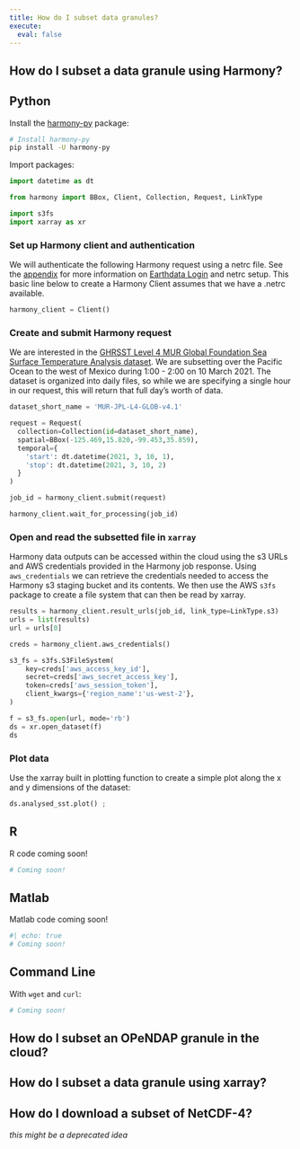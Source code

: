```yaml
---
title: How do I subset data granules?
execute:
  eval: false
---
```


## How do I subset a data granule using Harmony?

::: {.panel-tabset group="language"}

## Python

Install the [harmony-py]("https://github.com/nasa/harmony-py") package:

```bash
# Install harmony-py
pip install -U harmony-py
```

Import packages: 

```python
import datetime as dt

from harmony import BBox, Client, Collection, Request, LinkType

import s3fs
import xarray as xr
```

### Set up Harmony client and authentication

We will authenticate the following Harmony request using a netrc file. See the [appendix](../appendix/authentication.qmd) for more information on [Earthdata Login](https://urs.earthdata.nasa.gov/) and netrc setup. This basic line below to create a Harmony Client assumes that we have a .netrc available.

```python
harmony_client = Client()
```
### Create and submit Harmony request

We are interested in the [GHRSST Level 4 MUR Global Foundation Sea Surface Temperature Analysis dataset](https://doi.org/10.5067/GHGMR-4FJ04). We are subsetting over the Pacific Ocean to the west of Mexico during 1:00 - 2:00 on 10 March 2021. The dataset is organized into daily files, so while we are specifying a single hour in our request, this will return that full day's worth of data. 

```python
dataset_short_name = 'MUR-JPL-L4-GLOB-v4.1'

request = Request(
  collection=Collection(id=dataset_short_name),
  spatial=BBox(-125.469,15.820,-99.453,35.859),
  temporal={
    'start': dt.datetime(2021, 3, 10, 1),
    'stop': dt.datetime(2021, 3, 10, 2)
  }
)

job_id = harmony_client.submit(request)

harmony_client.wait_for_processing(job_id)
```
### Open and read the subsetted file in `xarray`

Harmony data outputs can be accessed within the cloud using the s3 URLs and AWS credentials provided in the Harmony job response. Using `aws_credentials` we can retrieve the credentials needed to access the Harmony s3 staging bucket and its contents. We then use the AWS `s3fs` package to create a file system that can then be read by xarray.

```python
results = harmony_client.result_urls(job_id, link_type=LinkType.s3)
urls = list(results)
url = urls[0]

creds = harmony_client.aws_credentials()

s3_fs = s3fs.S3FileSystem(
    key=creds['aws_access_key_id'],
    secret=creds['aws_secret_access_key'],
    token=creds['aws_session_token'],
    client_kwargs={'region_name':'us-west-2'},
)

f = s3_fs.open(url, mode='rb')
ds = xr.open_dataset(f)
ds
```
### Plot data

Use the xarray built in plotting function to create a simple plot along the x and y dimensions of the dataset:

```python
ds.analysed_sst.plot() ;
```

## R

R code coming soon!

```r
# Coming soon!
```

## Matlab

Matlab code coming soon!

```bash
#| echo: true
# Coming soon!
```

## Command Line

With `wget` and `curl`:

```bash
# Coming soon!
```



:::

## How do I subset an OPeNDAP granule in the cloud?


## How do I subset a data granule using xarray?


## How do I download a subset of NetCDF-4?
*this might be a deprecated idea*